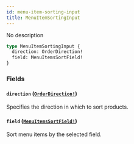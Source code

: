 ```yaml
---
id: menu-item-sorting-input
title: MenuItemSortingInput
---
```


No description

```graphql
type MenuItemSortingInput {
  direction: OrderDirection!
  field: MenuItemsSortField!
}
```

### Fields

#### `direction` ([`OrderDirection!`](/developer/api-reference/enums/order-direction))

Specifies the direction in which to sort products.

#### `field` ([`MenuItemsSortField!`](/developer/api-reference/enums/menu-items-sort-field))

Sort menu items by the selected field.
